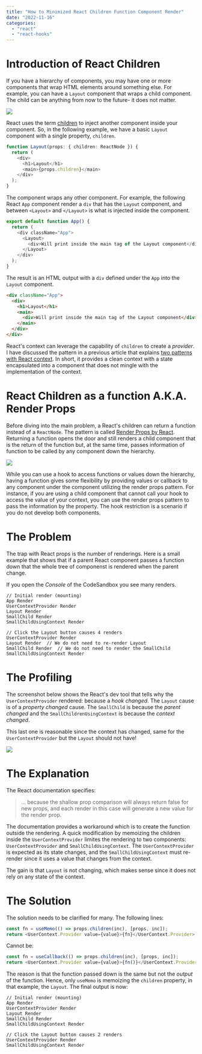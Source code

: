 ---
title: "How to Minimized React Children Function Component Render"
date: "2022-11-16"
categories:
  - "react"
  - "react-hooks"
---

# Introduction of React Children

If you have a hierarchy of components, you may have one or more components that wrap HTML elements around something else. For example, you can have a `Layout` component that wraps a child component. The child can be anything from now to the future- it does not matter. 

![](./images/ReactChildrenFunctionRender.png)

React uses the term [children](https://reactjs.org/docs/react-api.html#reactchildren) to inject another component inside your component. So, in the following example, we have a basic `Layout` component with a single property, `children`.

```typescript
function Layout(props: { children: ReactNode }) {
  return (
    <div>
      <h1>Layout</h1>
      <main>{props.children}</main>
    </div>
  );
}
```

The component wraps any other component. For example, the following React `App` component render a `div` that has the `Layout` component, and between `<Layout>` and `</Layout>` is what is injected inside the component.

```typescript {5}
export default function App() {
  return (
    <div className="App">
      <Layout>
        <div>Will print inside the main tag of the Layout component</div>
      </Layout>
    </div>
  );
}
```

The result is an HTML output with a `div` defined under the `App` into the `Layout` component.

```html
<div className="App">
  <div>
    <h1>Layout</h1>
    <main>
      <div>Will print inside the main tag of the Layout component</div>
    </main>
  </div>
</div>
```

React's context can leverage the capability of `children` to create a _provider_. I have discussed the pattern in a previous article that explains [two patterns with React context](/blog/2021/two-patterns-with-react-context). In short, it provides a clean context with a state encapsulated into a component that does not mingle with the implementation of the context.

# React Children as a function A.K.A. Render Props

Before diving into the main problem, a React's children can return a function instead of a `ReactNode`. The pattern is called [Render Props by React](https://reactjs.org/docs/render-props.html). Returning a function opens the door and still renders a child component that is the return of the function but, at the same time, passes information of function to be called by any component down the hierarchy. 

![](./images/ReactChildrenFunctionRender2.png)

While you can use a hook to access functions or values down the hierarchy, having a function gives some flexibility by providing values or callback to any component under the component utilizing the render props pattern. For instance, if you are using a child component that cannot call your hook to access the value of your context, you can use the render props pattern to pass the information by the property. The hook restriction is a scenario if you do not develop both components.

# The Problem

The trap with React props is the number of renderings. Here is a small example that shows that if a parent React component passes a function down that the whole tree of componenst is rendered when the parent change.

<CodeSandbox codeSandboxId="react-children-function-render-part1-q83h9r" />


If you open the _Console_ of the CodeSandbox you see many renders.

```
// Initial render (mounting)
App Render 
UserContextProvider Render 
Layout Render 
SmallChild Render 
SmallChildUsingContext Render 

// Click the Layout button causes 4 renders
UserContextProvider Render 
Layout Render  // We do not need to re-render Layout
SmallChild Render  // We do not need to render the SmallChild
SmallChildUsingContext Render 
```

# The Profiling

The screenshot below shows the React's dev tool that tells why the `UserContextProvider` rendered: because a _hook changed_. The `Layout` cause is of a _property changed_ cause. The `SmallChild` is because the _parent changed_ and the `SmallChildrenUsingContext` is because the _context changed_.

This last one is reasonable since the context has changed, same for the `UserContextProvider` but the `Layout` should not have!

![](./images/react-children-function-react-dev-tool-flamegraph.png)

# The Explanation

The React documentation specifies:

> ... because the shallow prop comparison will always return false for new props, and each render in this case will generate a new value for the render prop.

The documentation provides a workaround which is to create the function outside the rendering. A quick modification by memoizing the children inside the `UserContextProvider` limites the rendering to two components: `UserContextProvider` and `SmallChildUsingContext`. The `UserContextProvider` is expected as its state changes, and the `SmallChildUsingContext` must re-render since it uses a value that changes from the context.

<CodeSandbox codeSandboxId="react-children-function-render-part2-6qkx0o" />

The gain is that `Layout` is not changing, which makes sense since it does not rely on any state of the context.

# The Solution

The solution needs to be clarified for many. The following lines:

```typescript
const fn = useMemo(() => props.children(inc), [props, inc]);
return <UserContext.Provider value={value}>{fn}</UserContext.Provider>;
```

Cannot be:

```typescript
const fn = useCallback(() => props.children(inc), [props, inc]);
return <UserContext.Provider value={value}>{fn()}</UserContext.Provider>;
```

The reason is that the function passed down is the same but not the _output_ of the function. Hence, only `useMemo` is memoizing the `children` property, in that example, the `Layout`. The final output is now: 

```
// Initial render (mounting)
App Render 
UserContextProvider Render 
Layout Render 
SmallChild Render 
SmallChildUsingContext Render 

// Click the Layout button causes 2 renders
UserContextProvider Render 
SmallChildUsingContext Render 
```